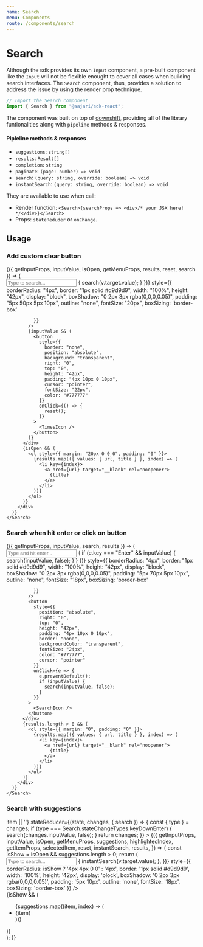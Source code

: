 ```yaml
---
name: Search
menu: Components
route: /components/search
---
```



# Search

Although the sdk provides its own `Input` component, a pre-built component like the `Input` will not be flexible enought to cover all cases when building search interfaces. The `Search` component, thus, provides a solution to address the issue by using the render prop technique.

```javascript
// Import the Search component
import { Search } from "@sajari/sdk-react";
```

The component was built on top of [downshift](https://github.com/paypal/downshift), providing all of the library funtionalities along with `pipeline` methods & responses.

#### Pipleline methods & responses

- `suggestions`: `string[]`
- `results`: `Result[]`
- `completion`: `string`
- `paginate`: `(page: number) => void`
- `search`: `(query: string, override: boolean) => void`
- `instantSearch`: `(query: string, override: boolean) => void`

They are available to use when call:

- Render function: `<Search>{searchProps => <div>/* your JSX here! */</div>}</Search>`
- Props: `stateReduder` or `onChange`.

## Usage

### Add custom clear button

<Playground>
  <InputWrapper style={{ height: 250 }}>
    <Search>
      {({
        getInputProps,
        inputValue,
        isOpen,
        getMenuProps,
        results,
        reset,
        search
      }) => (
        <div style={{ margin: "auto", maxWidth: "500px" }}>
          <div
            style={{
              position: "relative"
            }}
          >
            <input
              type="text"
              placeholder="Type to search..."
              {...getInputProps({
                onChange: v => {
                  search(v.target.value);
                }
              })}
              style={{
                borderRadius: "4px",
                border: "1px solid #d9d9d9",
                width: "100%",
                height: "42px",
                display: "block",
                boxShadow: "0 2px 3px rgba(0,0,0,0.05)",
                padding: "5px 50px 5px 10px",
                outline: "none",
                fontSize: "20px",
                  boxSizing: 'border-box'

              }}
            />
            {inputValue && (
              <button
                style={{
                  border: "none",
                  position: "absolute",
                  background: "transparent",
                  right: "0",
                  top: "0",
                  height: "42px",
                  padding: "4px 10px 0 10px",
                  cursor: "pointer",
                  fontSize: "22px",
                  color: "#777777"
                }}
                onClick={() => {
                  reset();
                }}
              >
                <TimesIcon />
              </button>
            )}
          </div>
          {isOpen && (
            <ol style={{ margin: "20px 0 0 0", padding: "0" }}>
              {results.map(({ values: { url, title } }, index) => (
                <li key={index}>
                  <a href={url} target="__blank" rel="noopener">
                    {title}
                  </a>
                </li>
              ))}
            </ol>
          )}
        </div>
      )}
    </Search>

  </InputWrapper>
</Playground>

### Search when hit enter or click on button

<Playground>
  <InputWrapper style={{ height: 250 }}>
    <Search>
      {({ getInputProps, inputValue, search, results }) => (
        <div style={{ margin: "auto", maxWidth: "500px" }}>
          <div style={{ position: "relative", marginBottom: "20px" }}>
            <input
              placeholder="Type and hit enter..."
              type="text"
              {...getInputProps({
                onKeyDown: e => {
                  if (e.key === "Enter" && inputValue) {
                    search(inputValue, false);
                  }
                }
              })}
              style={{
                borderRadius: "4px",
                border: "1px solid #d9d9d9",
                width: "100%",
                height: "42px",
                display: "block",
                boxShadow: "0 2px 3px rgba(0,0,0,0.05)",
                padding: "5px 70px 5px 10px",
                outline: "none",
                fontSize: "18px",
                  boxSizing: 'border-box'

              }}
            />
            <button
              style={{
                position: "absolute",
                right: "0",
                top: "0",
                height: "42px",
                padding: "4px 10px 0 10px",
                border: "none",
                backgroundColor: "transparent",
                fontSize: "24px",
                color: "#777777",
                cursor: "pointer"
              }}
              onClick={e => {
                e.preventDefault();
                if (inputValue) {
                  search(inputValue, false);
                }
              }}
            >
              <SearchIcon />
            </button>
          </div>
          {results.length > 0 && (
            <ol style={{ margin: "0", padding: "0" }}>
              {results.map(({ values: { url, title } }, index) => (
                <li key={index}>
                  <a href={url} target="__blank" rel="noopener">
                    {title}
                  </a>
                </li>
              ))}
            </ol>
          )}
        </div>
      )}
    </Search>

  </InputWrapper>
</Playground>

### Search with suggestions

<Playground>
  <InputWrapper style={{ height: 250 }}>
    <Search
      itemToString={item => item || ''}
      stateReducer={(state, changes, { search }) => {
        const { type } = changes;
        if (type === Search.stateChangeTypes.keyDownEnter) {
          search(changes.inputValue, false);
        }
        return changes;
      }}
    >
      {({
        getInputProps,
        inputValue,
        isOpen,
        getMenuProps,
        suggestions,
        highlightedIndex,
        getItemProps,
        selectedItem,
        reset,
        instantSearch,
        results,
      }) => {
        const isShow = isOpen && suggestions.length > 0;
        return (
          <div style={{ margin: "auto", maxWidth: "500px" }}>
            <div style={{ textAlign: 'center' }}>
              <input
              placeholder="Type to search..."
                type="text"
                {...getInputProps({
                  onChange: v => {
                    instantSearch(v.target.value);
                  },
                })}
                style={{
                  borderRadius: isShow ? '4px 4px 0 0' : '4px',
                  border: '1px solid #d9d9d9',
                  width: '100%',
                  height: '42px',
                  display: 'block',
                  boxShadow: '0 2px 3px rgba(0,0,0,0.05)',
                  padding: '5px 10px',
                  outline: 'none',
                  fontSize: '18px',
                  boxSizing: 'border-box'
                }}
              />
            </div>
            {isShow && (
              <ul
                {...getMenuProps()}
                style={{
                  boxShadow: '0 2px 3px rgba(0,0,0,0.05)',
                  listStyle: 'none',
                  border: '1px solid #d9d9d9',
                  padding: '0',
                  margin: '-1px 0 0 0',
                  borderRadius: '0 0 4px 4px',
                  overflow: 'hidden',
                }}
              >
                {suggestions.map((item, index) => (
                  <li
                    highlighted={highlightedIndex === index}
                    selected={selectedItem === item}
                    style={{
                      fontSize: '18px',
                      padding: '5px 10px',
                      backgroundColor:
                        highlightedIndex === index
                          ? '#f6f6f6'
                          : selectedItem === item
                          ? '#eeeeee'
                          : '#ffffff',
                    }}
                    {...getItemProps({
                      key: item,
                      index,
                      item,
                    })}
                  >
                    {item}
                  </li>
                ))}
              </ul>
            )}
          </div>
        );
      }}
    </Search>

  </InputWrapper>
</Playground>

